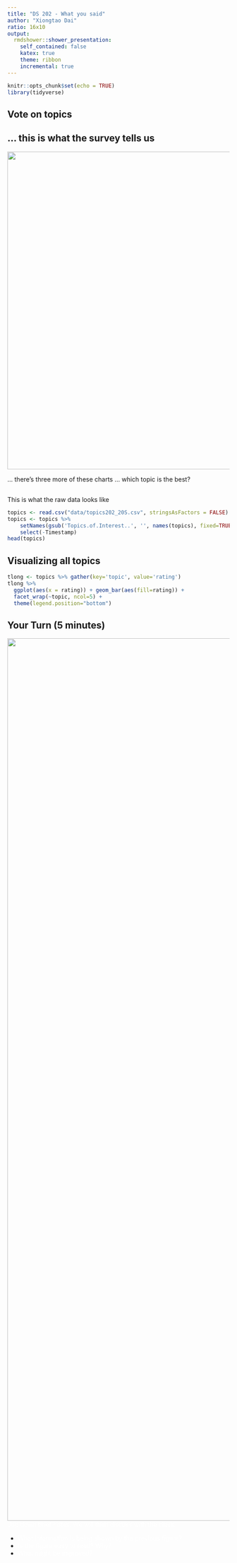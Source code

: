 ```yaml
---
title: "DS 202 - What you said"
author: "Xiongtao Dai"
ratio: 16x10
output:
  rmdshower::shower_presentation:
    self_contained: false
    katex: true
    theme: ribbon
    incremental: true
---
```

```r
knitr::opts_chunk$set(echo = TRUE)
library(tidyverse)
```

## Vote on topics {.shout}


## ... this is what the survey tells us

<img src="images/topics.png" width=720>

... there's three more of these charts ... which topic is the best?

##  

This is what the raw data looks like 

```r
topics <- read.csv("data/topics202_20S.csv", stringsAsFactors = FALSE)
topics <- topics %>% 
    setNames(gsub('Topics.of.Interest..', '', names(topics), fixed=TRUE)) %>% 
    select(-Timestamp)
head(topics)
```

## Visualizing all topics

```r
tlong <- topics %>% gather(key='topic', value='rating')
tlong %>% 
  ggplot(aes(x = rating)) + geom_bar(aes(fill=rating)) +
  facet_wrap(~topic, ncol=5) +
  theme(legend.position="bottom")
```

## Your Turn (5 minutes) {.white}

<img class="cover" src="images/blue.jpeg" alt="" width=2000>
<span style="color:white"> 
Jog down brief notes. We will then discuss with the class.
</span>

- <span style="color:white"> What information is being shown by the previous figure? </span>
- <span style="color:white"> Is the figure easy to read? Why? </span>
- <span style="color:white"> What might be improved? </span>
